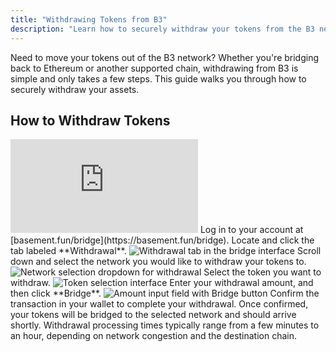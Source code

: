 ```yaml
---
title: "Withdrawing Tokens from B3"
description: "Learn how to securely withdraw your tokens from the B3 network back to Ethereum or other supported chains"
---
```


Need to move your tokens out of the B3 network? Whether you're bridging back to Ethereum or another supported chain, withdrawing from B3 is simple and only takes a few steps. This guide walks you through how to securely withdraw your assets.

## How to Withdraw Tokens

<iframe
  className="w-full aspect-video rounded-xl"
  src="https://www.youtube.com/embed/AE_DhEVOmMI"
  title="How to withdraw tokens from B3"
  frameBorder="0"
  allow="accelerometer; autoplay; clipboard-write; encrypted-media; gyroscope; picture-in-picture"
  allowFullScreen
></iframe>

<Steps>
<Step title="Navigate to the bridge">
  Log in to your account at [basement.fun/bridge](https://basement.fun/bridge).
</Step>

<Step title="Select withdrawal tab">
  Locate and click the tab labeled **Withdrawal**.
  
  <Frame>
    <img src="https://s3.amazonaws.com/helpscout.net/docs/assets/685306b72e0550277aa9250e/images/687e4730357cee4756b4cf06/file-VJ2PNGPlJ5.png" alt="Withdrawal tab in the bridge interface" />
  </Frame>
</Step>

<Step title="Choose destination network">
  Scroll down and select the network you would like to withdraw your tokens to.
  
  <Frame>
    <img src="https://s3.amazonaws.com/helpscout.net/docs/assets/685306b72e0550277aa9250e/images/687e4768a66e62177ed6d8f1/file-HybSHUyoMY.png" alt="Network selection dropdown for withdrawal" />
  </Frame>
</Step>

<Step title="Select token">
  Select the token you want to withdraw.
  
  <Frame>
    <img src="https://s3.amazonaws.com/helpscout.net/docs/assets/685306b72e0550277aa9250e/images/687e482abb2dcf4c62e16a10/file-ulOP7Uh4gi.png" alt="Token selection interface" />
  </Frame>
</Step>

<Step title="Enter amount and bridge">
  Enter your withdrawal amount, and then click **Bridge**.
  
  <Frame>
    <img src="https://s3.amazonaws.com/helpscout.net/docs/assets/685306b72e0550277aa9250e/images/687dff266828a66bbecf0bff/file-35Fdwt0jZC.png" alt="Amount input field with Bridge button" />
  </Frame>
</Step>

<Step title="Confirm transaction">
  Confirm the transaction in your wallet to complete your withdrawal.
  
  <Check>
    Once confirmed, your tokens will be bridged to the selected network and should arrive shortly.
  </Check>
</Step>
</Steps>

<Info>
Withdrawal processing times typically range from a few minutes to an hour, depending on network congestion and the destination chain.
</Info>
